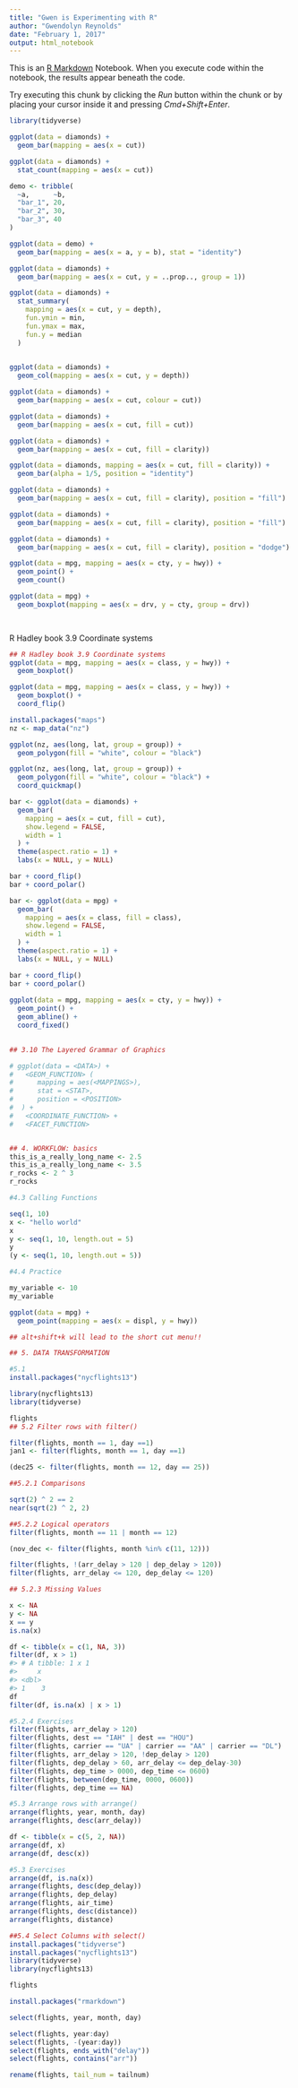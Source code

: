 ```yaml
---
title: "Gwen is Experimenting with R"
author: "Gwendolyn Reynolds"
date: "February 1, 2017"
output: html_notebook
---
```


This is an [R Markdown](http://rmarkdown.rstudio.com) Notebook. When you execute code within the notebook, the results appear beneath the code. 

Try executing this chunk by clicking the *Run* button within the chunk or by placing your cursor inside it and pressing *Cmd+Shift+Enter*. 

```r
library(tidyverse)

ggplot(data = diamonds) +
  geom_bar(mapping = aes(x = cut))

```

```r
ggplot(data = diamonds) +
  stat_count(mapping = aes(x = cut))
```

```r
demo <- tribble(
  ~a,      ~b, 
  "bar_1", 20, 
  "bar_2", 30,
  "bar_3", 40
)

ggplot(data = demo) +
  geom_bar(mapping = aes(x = a, y = b), stat = "identity")
```
```r
ggplot(data = diamonds) +
  geom_bar(mapping = aes(x = cut, y = ..prop.., group = 1))
```

```r
ggplot(data = diamonds) +
  stat_summary(
    mapping = aes(x = cut, y = depth), 
    fun.ymin = min, 
    fun.ymax = max, 
    fun.y = median
  )
  
```

```r
ggplot(data = diamonds) +
  geom_col(mapping = aes(x = cut, y = depth))

```

```r
ggplot(data = diamonds) +
  geom_bar(mapping = aes(x = cut, colour = cut))

ggplot(data = diamonds) +
  geom_bar(mapping = aes(x = cut, fill = cut))

ggplot(data = diamonds) +
  geom_bar(mapping = aes(x = cut, fill = clarity))

ggplot(data = diamonds, mapping = aes(x = cut, fill = clarity)) +
  geom_bar(alpha = 1/5, position = "identity")

ggplot(data = diamonds) +
  geom_bar(mapping = aes(x = cut, fill = clarity), position = "fill")

ggplot(data = diamonds) +
  geom_bar(mapping = aes(x = cut, fill = clarity), position = "fill")

ggplot(data = diamonds) +
  geom_bar(mapping = aes(x = cut, fill = clarity), position = "dodge")

ggplot(data = mpg, mapping = aes(x = cty, y = hwy)) +
  geom_point() +
  geom_count()

ggplot(data = mpg) +
  geom_boxplot(mapping = aes(x = drv, y = cty, group = drv)) 

  
```
R Hadley book 3.9 Coordinate systems
```r
## R Hadley book 3.9 Coordinate systems
ggplot(data = mpg, mapping = aes(x = class, y = hwy)) +
  geom_boxplot()

ggplot(data = mpg, mapping = aes(x = class, y = hwy)) +
  geom_boxplot() +
  coord_flip()

install.packages("maps")
nz <- map_data("nz")

ggplot(nz, aes(long, lat, group = group)) +
  geom_polygon(fill = "white", colour = "black")

ggplot(nz, aes(long, lat, group = group)) +
  geom_polygon(fill = "white", colour = "black") +
  coord_quickmap()

bar <- ggplot(data = diamonds) +
  geom_bar(
    mapping = aes(x = cut, fill = cut), 
    show.legend = FALSE, 
    width = 1
  ) +
  theme(aspect.ratio = 1) +
  labs(x = NULL, y = NULL)

bar + coord_flip()
bar + coord_polar()

bar <- ggplot(data = mpg) +
  geom_bar(
    mapping = aes(x = class, fill = class), 
    show.legend = FALSE, 
    width = 1
  ) +
  theme(aspect.ratio = 1) + 
  labs(x = NULL, y = NULL)

bar + coord_flip()
bar + coord_polar()
  
ggplot(data = mpg, mapping = aes(x = cty, y = hwy)) +
  geom_point() +
  geom_abline() +
  coord_fixed()
  

```


```r
## 3.10 The Layered Grammar of Graphics

# ggplot(data = <DATA>) +
#   <GEOM_FUNCTION> (
#      mapping = aes(<MAPPINGS>), 
#      stat = <STAT>, 
#      position = <POSITION>
#  ) +
#   <COORDINATE_FUNCTION> +
#   <FACET_FUNCTION>



```


```r
## 4. WORKFLOW: basics 
this_is_a_really_long_name <- 2.5 
this_is_a_really_long_name <- 3.5
r_rocks <- 2 ^ 3 
r_rocks

#4.3 Calling Functions 

seq(1, 10)
x <- "hello world"
x
y <- seq(1, 10, length.out = 5)
y
(y <- seq(1, 10, length.out = 5))

#4.4 Practice

my_variable <- 10
my_variable

ggplot(data = mpg) +
  geom_point(mapping = aes(x = displ, y = hwy)) 

## alt+shift+k will lead to the short cut menu!! 
```

```r
## 5. DATA TRANSFORMATION 

#5.1
install.packages("nycflights13")

library(nycflights13)
library(tidyverse)

flights
## 5.2 Filter rows with filter() 

filter(flights, month == 1, day ==1)
jan1 <- filter(flights, month == 1, day ==1)

(dec25 <- filter(flights, month == 12, day == 25))

##5.2.1 Comparisons

sqrt(2) ^ 2 == 2
near(sqrt(2) ^ 2, 2)

##5.2.2 Logical operators
filter(flights, month == 11 | month == 12)

(nov_dec <- filter(flights, month %in% c(11, 12)))

filter(flights, !(arr_delay > 120 | dep_delay > 120))
filter(flights, arr_delay <= 120, dep_delay <= 120)

## 5.2.3 Missing Values

x <- NA
y <- NA
x == y 
is.na(x)

df <- tibble(x = c(1, NA, 3))
filter(df, x > 1)
#> # A tibble: 1 x 1
#>     x
#> <dbl>
#> 1    3 
df
filter(df, is.na(x) | x > 1)

#5.2.4 Exercises
filter(flights, arr_delay > 120)
filter(flights, dest == "IAH" | dest == "HOU")
filter(flights, carrier == "UA" | carrier == "AA" | carrier == "DL")
filter(flights, arr_delay > 120, !dep_delay > 120)
filter(flights, dep_delay > 60, arr_delay <= dep_delay-30)
filter(flights, dep_time > 0000, dep_time <= 0600)
filter(flights, between(dep_time, 0000, 0600))
filter(flights, dep_time == NA)

#5.3 Arrange rows with arrange()
arrange(flights, year, month, day)
arrange(flights, desc(arr_delay))

df <- tibble(x = c(5, 2, NA))
arrange(df, x)
arrange(df, desc(x))

#5.3 Exercises
arrange(df, is.na(x)) 
arrange(flights, desc(dep_delay))
arrange(flights, dep_delay)
arrange(flights, air_time)
arrange(flights, desc(distance))
arrange(flights, distance)
```

```r
##5.4 Select Columns with select()
install.packages("tidyverse")
install.packages("nycflights13")
library(tidyverse)
library(nycflights13)

flights

install.packages("rmarkdown")

select(flights, year, month, day)

select(flights, year:day)
select(flights, -(year:day))
select(flights, ends_with("delay"))
select(flights, contains("arr"))

rename(flights, tail_num = tailnum)



```

